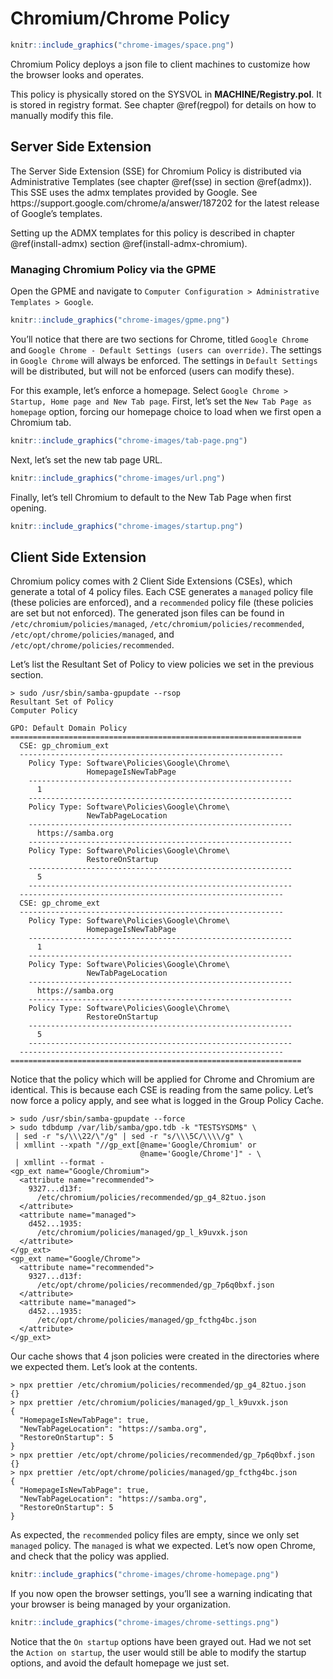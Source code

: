 # Chromium/Chrome Policy {#chrome}

```r
knitr::include_graphics("chrome-images/space.png")
```

\index{Policies!Chromium/Chrome}

Chromium Policy deploys a json file to client machines to customize how the browser looks and operates.

This policy is physically stored on the SYSVOL in **MACHINE/Registry.pol**. It is stored in registry format. See chapter \@ref(regpol) for details on how to manually modify this file.

## Server Side Extension

The Server Side Extension (SSE) for Chromium Policy is distributed via Administrative Templates (see chapter \@ref(sse) in section \@ref(admx)). This SSE uses the admx templates provided by Google. See https://support.google.com/chrome/a/answer/187202 for the latest release of Google's templates.

Setting up the ADMX templates for this policy is described in chapter \@ref(install-admx) section \@ref(install-admx-chromium).
\index{Server Side Extensions}
\index{Administrative Templates}

### Managing Chromium Policy via the GPME

Open the GPME and navigate to `Computer Configuration > Administrative Templates > Google`.

```r
knitr::include_graphics("chrome-images/gpme.png")
```

You'll notice that there are two sections for Chrome, titled `Google Chrome` and `Google Chrome - Default Settings (users can override)`. The settings in `Google Chrome` will always be enforced. The settings in `Default Settings` will be distributed, but will not be enforced (users can modify these).

For this example, let's enforce a homepage. Select `Google Chrome > Startup, Home page and New Tab page`. First, let's set the `New Tab Page as homepage` option, forcing our homepage choice to load when we first open a Chromium tab.

```r
knitr::include_graphics("chrome-images/tab-page.png")
```

Next, let's set the new tab page URL.

```r
knitr::include_graphics("chrome-images/url.png")
```

Finally, let's tell Chromium to default to the New Tab Page when first opening.

```r
knitr::include_graphics("chrome-images/startup.png")
```

## Client Side Extension

Chromium policy comes with 2 Client Side Extensions (CSEs), which generate a total of 4 policy files. Each CSE generates a `managed` policy file (these policies are enforced), and a `recommended` policy file (these policies are set but not enforced). The generated json files can be found in `/etc/chromium/policies/managed`, `/etc/chromium/policies/recommended`, `/etc/opt/chrome/policies/managed`, and `/etc/opt/chrome/policies/recommended`.
\index{Client Side Extensions}

Let’s list the Resultant Set of Policy to view policies we set in the previous section.

```
> sudo /usr/sbin/samba-gpupdate --rsop
Resultant Set of Policy
Computer Policy

GPO: Default Domain Policy
=================================================================
  CSE: gp_chromium_ext
  -----------------------------------------------------------
    Policy Type: Software\Policies\Google\Chrome\
                 HomepageIsNewTabPage
    -----------------------------------------------------------
      1
    -----------------------------------------------------------
    Policy Type: Software\Policies\Google\Chrome\
                 NewTabPageLocation
    -----------------------------------------------------------
      https://samba.org
    -----------------------------------------------------------
    Policy Type: Software\Policies\Google\Chrome\
                 RestoreOnStartup
    -----------------------------------------------------------
      5
    -----------------------------------------------------------
  -----------------------------------------------------------
  CSE: gp_chrome_ext
  -----------------------------------------------------------
    Policy Type: Software\Policies\Google\Chrome\
                 HomepageIsNewTabPage
    -----------------------------------------------------------
      1
    -----------------------------------------------------------
    Policy Type: Software\Policies\Google\Chrome\
                 NewTabPageLocation
    -----------------------------------------------------------
      https://samba.org
    -----------------------------------------------------------
    Policy Type: Software\Policies\Google\Chrome\
                 RestoreOnStartup
    -----------------------------------------------------------
      5
    -----------------------------------------------------------
  -----------------------------------------------------------
=================================================================
```
\index{Resultant Set of Policy}

Notice that the policy which will be applied for Chrome and Chromium are identical. This is because each CSE is reading from the same policy. Let's now force a policy apply, and see what is logged in the Group Policy Cache.

```
> sudo /usr/sbin/samba-gpupdate --force
> sudo tdbdump /var/lib/samba/gpo.tdb -k "TESTSYSDM$" \
 | sed -r "s/\\\22/\"/g" | sed -r "s/\\\5C/\\\\/g" \
 | xmllint --xpath "//gp_ext[@name='Google/Chromium' or
                             @name='Google/Chrome']" - \
 | xmllint --format -
<gp_ext name="Google/Chromium">
  <attribute name="recommended">
    9327...d13f:
      /etc/chromium/policies/recommended/gp_g4_82tuo.json
  </attribute>
  <attribute name="managed">
    d452...1935:
      /etc/chromium/policies/managed/gp_l_k9uvxk.json
  </attribute>
</gp_ext>
<gp_ext name="Google/Chrome">
  <attribute name="recommended">
    9327...d13f:
      /etc/opt/chrome/policies/recommended/gp_7p6q0bxf.json
  </attribute>
  <attribute name="managed">
    d452...1935:
      /etc/opt/chrome/policies/managed/gp_fcthg4bc.json
  </attribute>
</gp_ext>
```

Our cache shows that 4 json policies were created in the directories where we expected them. Let's look at the contents.
\index{Group Policy Cache}

```
> npx prettier /etc/chromium/policies/recommended/gp_g4_82tuo.json
{}
> npx prettier /etc/chromium/policies/managed/gp_l_k9uvxk.json
{
  "HomepageIsNewTabPage": true,
  "NewTabPageLocation": "https://samba.org",
  "RestoreOnStartup": 5
}
> npx prettier /etc/opt/chrome/policies/recommended/gp_7p6q0bxf.json
{}
> npx prettier /etc/opt/chrome/policies/managed/gp_fcthg4bc.json
{
  "HomepageIsNewTabPage": true,
  "NewTabPageLocation": "https://samba.org",
  "RestoreOnStartup": 5
}
```

As expected, the `recommended` policy files are empty, since we only set `managed` policy. The `managed` is what we expected. Let's now open Chrome, and check that the policy was applied.

```r
knitr::include_graphics("chrome-images/chrome-homepage.png")
```

If you now open the browser settings, you'll see a warning indicating that your browser is being managed by your organization.

```r
knitr::include_graphics("chrome-images/chrome-settings.png")
```

Notice that the `On startup` options have been grayed out. Had we not set the `Action on startup`, the user would still be able to modify the startup options, and avoid the default homepage we just set.
